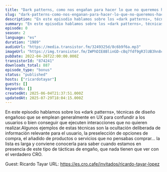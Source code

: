 ```yaml
---
title: "Dark patterns, como nos engañan para hacer lo que no queremos hacer"
slug: "dark-patterns-como-nos-enganan-para-hacer-lo-que-no-queremos-hacer"
description: "En este episodio hablamos sobre los «dark patterns», técnicas de diseño engañoso que se emplean generalmente en UX para confundir a los usuarios o bien conseguir que ejecuten interacciones que no quieren realizar.Algunos ejemplos de estas técnicas son la ocultación deliberada de información relevante para el usuario, la preselección de opciones de compra, el añadido de productos o servicios que no pensabas comprar... la lista es larga y conviene conocerla para saber cuando estamos en presencia de este tipo de tácticas de engaño, que nada tienen que ver con el verdadero CRO.\n\nGuest: Ricardo Tayar\nURL: https://es.cro.cafe/invitados/ricardo-tayar-lopez"
summary: "En este episodio hablamos sobre los «dark patterns», técnicas de diseño engañoso que se emplean generalmente en UX para confundir a los usuarios o bien conseguir que ejecuten interacciones que no quieren realizar."
episode: 0
season: 2
language: "es"
duration: "1989"
audioUrl: "https://media.transistor.fm/3249325d/8c6b9f6a.mp3"
imageUrl: "https://img.transistor.fm/IWPhDIE8BlinGD-cBq7fdf9gR3lUB3hn8cFVeYwJSnA/rs:fill:0:0:1/w:1400/h:1400/q:60/mb:500000/aHR0cHM6Ly9pbWct/dXBsb2FkLXByb2R1/Y3Rpb24udHJhbnNp/c3Rvci5mbS9kZWNk/M2Y5ZWE4YTdlMGFl/OWY1N2RmMDhiNjNl/NDdmYS5qcGc.webp"
pubDate: 2022-04-26T22:00:00.000Z
transistorId: "874241"
downloads_total: 887
episode_type: "bonus"
status: "published"
hosts: ["ricardotayar"]
guests: []
keywords: []
createdAt: 2025-06-04T21:37:51.000Z
updatedAt: 2025-07-29T18:04:15.000Z
---
```


En este episodio hablamos sobre los «dark patterns», técnicas de diseño engañoso que se emplean generalmente en UX para confundir a los usuarios o bien conseguir que ejecuten interacciones que no quieren realizar.Algunos ejemplos de estas técnicas son la ocultación deliberada de información relevante para el usuario, la preselección de opciones de compra, el añadido de productos o servicios que no pensabas comprar... la lista es larga y conviene conocerla para saber cuando estamos en presencia de este tipo de tácticas de engaño, que nada tienen que ver con el verdadero CRO.

Guest: Ricardo Tayar
URL: https://es.cro.cafe/invitados/ricardo-tayar-lopez

